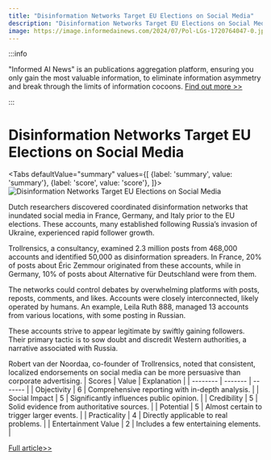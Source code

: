 ```yaml
---
title: "Disinformation Networks Target EU Elections on Social Media"
description: "Disinformation Networks Target EU Elections on Social Media"
image: https://image.informedainews.com/2024/07/Pol-LGs-1720764047-0.jpg
---
```



:::info

"Informed AI News" is an publications aggregation platform, ensuring you only gain the most valuable information, to eliminate information asymmetry and break through the limits of information cocoons.  [Find out more >>](/)

:::

# Disinformation Networks Target EU Elections on Social Media


<Tabs
	defaultValue="summary"
	values={[
	{label: 'summary', value: 'summary'},
	{label: 'score', value: 'score'},
]}>
<TabItem value="summary">
<img
  src="https://image.informedainews.com/2024/07/Pol-LGs-1720764047-0.jpg"
  alt="Disinformation Networks Target EU Elections on Social Media"
/>



Dutch researchers discovered coordinated disinformation networks that inundated social media in France, Germany, and Italy prior to the EU elections. These accounts, many established following Russia’s invasion of Ukraine, experienced rapid follower growth.

Trollrensics, a consultancy, examined 2.3 million posts from 468,000 accounts and identified 50,000 as disinformation spreaders. In France, 20% of posts about Éric Zemmour originated from these accounts, while in Germany, 10% of posts about Alternative für Deutschland were from them.

The networks could control debates by overwhelming platforms with posts, reposts, comments, and likes. Accounts were closely interconnected, likely operated by humans. An example, Leila Ruth 888, managed 13 accounts from various locations, with some posting in Russian.

These accounts strive to appear legitimate by swiftly gaining followers. Their primary tactic is to sow doubt and discredit Western authorities, a narrative associated with Russia.

Robert van der Noordaa, co-founder of Trollrensics, noted that consistent, localized endorsements on social media can be more persuasive than corporate advertising.
</TabItem>
<TabItem value="score">
	| Scores     | Value   | Explanation |
	| -------- | ------- | ------- |
	| Objectivity  | 6    | Comprehensive reporting with in-depth analysis.    |
	| Social Impact | 5     | Significantly influences public opinion.    |
	| Credibility    | 5    | Solid evidence from authoritative sources.    |
	| Potential    | 5    | Almost certain to trigger larger events.    |
	| Practicality    | 4    | Directly applicable to real problems.    |
	| Entertainment Value    | 2    | Includes a few entertaining elements.    |
</TabItem>
</Tabs>

[Full article>>](https://www.theguardian.com/world/article/2024/jul/12/disinformation-networks-social-media-x-france-germany-italy-eu-elections)
